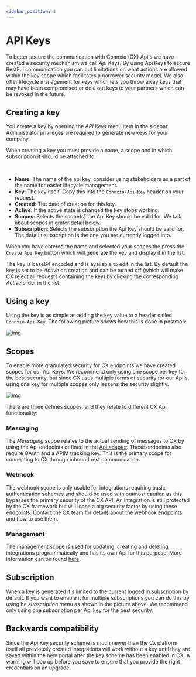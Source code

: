 ```yaml
---
sidebar_position: 1
---
```


# API Keys

To better secure the communication with Connxio (CX) Api's we have created a security mechanism we call *Api Keys*. By using Api Keys to secure RestFul communication you can put limitations on what actions are allowed within the key scope which facilitates a narrower security model. We also offer lifecycle management for keys which lets you throw away keys that may have been compromised or dole out keys to your partners which can be revoked in the future.

## Creating a key

You create a key by opening the *API Keys* menu item in the sidebar. Administrator privileges are required to generate new keys for your company.

When creating a key you must provide a name, a scope and in which subscription it should be attached to.



<div style={{maxWidth: '800px'}}>
  <ThemedImage
    alt="How to create an API key"
    sources={{
      light: useBaseUrl('/img/docs/create-apikey-light.webp'),
      dark: useBaseUrl('/img/docs/create-apikey-dark.webp'),
    }}
  />
</div>
<br />

- **Name**: The name of the api key, consider using stakeholders as a part of the name for easier lifecycle management.
- **Key**: The key itself. Copy this into the `Connxio-Api-Key` header on your request.
- **Created**: The date of creation for this key.
- **Active**: If the active state is changed the key stops working.
- **Scopes**: Selects the scope(s) the Api Key should be valid for. We talk about scopes in grater detail [below](#scopes).
- **Subscription**: Selects the subscription the Api Key should be valid for. The default subscription is the one you are currently logged into.

When you have entered the name and selected your scopes the press the `Create Api Key` button which will generate the key and display it in the list.

The key is base64 encoded and is available to edit in the list. By default the key is set to be *Active* on creation and can be turned off (which will make CX reject all requests containing the key) by clicking the corresponding *Active* slider in the list.

## Using a key

Using the key is as simple as adding the key value to a header called `Connxio-Api-Key`. The following picture shows how this is done in postman:

![img](https://cmhpictsa.blob.core.windows.net/pictures/ApiKey_Postman.png?sv=2020-10-02&st=2022-08-03T09%3A25%3A35Z&se=2030-08-04T09%3A25%3A00Z&sr=b&sp=r&sig=eIN4qgy68j2IoryW2%2BTrj1dDEy0h5%2FKLouq9xfFeZGs%3D)

## Scopes

To enable more granulated security for CX endpoints we have created scopes for our Api Keys. We recommend only using one scope per key for the best security, but since CX uses multiple forms of security for our Api's, using one key for multiple scopes only lessens the security slightly.

![img](https://cmhpictsa.blob.core.windows.net/pictures/ApiKey_Scopes.png?sv=2020-10-02&st=2022-06-10T11%3A56%3A38Z&se=2040-06-11T11%3A56%3A00Z&sr=b&sp=r&sig=QR1yJFNOq8htrguGLwyWgfzczcKQmf3m%2BVxIQbZVp7w%3D)

There are three defines scopes, and they relate to different CX Api functionality:

### Messaging

The *Messaging* scope relates to the actual sending of messages to CX by using the Api endpoints defined in the [Api adapter](/integrations/adapters/inbound/api.md). These endpoints also require OAuth and a APIM tracking key. This is the primary scope for connecting to CX through inbound rest communication.

### Webhook

The webhook scope is only usable for integrations requiring basic authentication schemes and should be used with outmost caution as this bypasses the primary security of the CX API. An integration is still protected by the CX framework but will loose a big security factor by using these endpoints. Contact the CX team for details about the webhook endpoints and how to use them.

### Management

The management scope is used for updating, creating and deleting integrations programmatically and has its own Api for this purpose. More information can be found [here](/connxio-api/management-api).

## Subscription

When a key is generated it's limited to the current logged in subscription by default. If you want to enable it for multiple subscriptions you can do this by using he *subscription menu* as shown in the picture above. We recommend only using one subscription per Api key for the best security.

## Backwards compatibility

Since the Api Key security scheme is much newer than the Cx platform itself all previously created integrations will work without a key until they are saved within the new portal after the key scheme has been enabled in CX. A warning will pop up before you save to ensure that you provide the right credentials on an upgrade.
